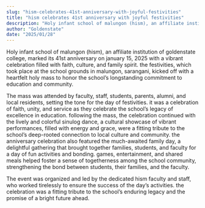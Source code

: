 ```yaml
---
slug: "hism-celebrates-41st-anniversary-with-joyful-festivities"
title: "hism celebrates 41st anniversary with joyful festivities"
description: "Holy infant school of malungon (hism), an affiliate institution of goldenstate college, marked its 41st..."
author: "Goldenstate"
date: "2025/01/28"
---
```


Holy infant school of malungon (hism), an affiliate institution of goldenstate college, marked its 41st anniversary on january 15, 2025 with a vibrant celebration filled with faith, culture, and family spirit. the festivities, which took place at the school grounds in malungon, sarangani, kicked off with a heartfelt holy mass to honor the school’s longstanding commitment to education and community.

The mass was attended by faculty, staff, students, parents, alumni, and local residents, setting the tone for the day of festivities. it was a celebration of faith, unity, and service as they celebrate the school’s legacy of excellence in education. following the mass, the celebration continued with the lively and colorful sinulog dance, a cultural showcase of vibrant performances, filled with energy and grace, were a fitting tribute to the school’s deep-rooted connection to local culture and community. the anniversary celebration also featured the much-awaited family day, a delightful gathering that brought together families, students, and faculty for a day of fun activities and bonding. games, entertainment, and shared meals helped foster a sense of togetherness among the school community, strengthening the bond between students, their families, and the faculty.

The event was organized and led by the dedicated hism faculty and staff, who worked tirelessly to ensure the success of the day’s activities. the celebration was a fitting tribute to the school’s enduring legacy and the promise of a bright future ahead.